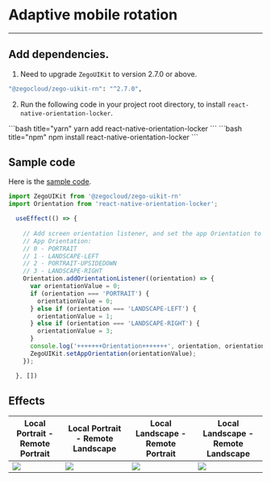 # Adaptive mobile rotation

- - -

## Add dependencies.

1. Need to upgrade `ZegoUIKit` to version 2.7.0 or above.

```bash
"@zegocloud/zego-uikit-rn": "^2.7.0",
```

2. Run the following code in your project root directory, to install `react-native-orientation-locker`.

<CodeGroup>
```bash title="yarn"
yarn add react-native-orientation-locker
```
```bash title="npm"
npm install react-native-orientation-locker
```
</CodeGroup>

## Sample code

Here is the [sample code](https://github.com/ZEGOCLOUD/zego_uikit_prebuilt_call_example_rn/blob/screen_rotation/call_with_offline_invitation/App.js).

```js
import ZegoUIKit from '@zegocloud/zego-uikit-rn'
import Orientation from 'react-native-orientation-locker';

  useEffect(() => {
    
    // Add screen orientation listener, and set the app Orientation to UIKit.
    // App Orientation:
    // 0 - PORTRAIT
    // 1 - LANDSCAPE-LEFT
    // 2 - PORTRAIT-UPSIDEDOWN
    // 3 - LANDSCAPE-RIGHT
    Orientation.addOrientationListener((orientation) => {
      var orientationValue = 0;
      if (orientation === 'PORTRAIT') {
        orientationValue = 0;
      } else if (orientation === 'LANDSCAPE-LEFT') {
        orientationValue = 1;
      } else if (orientation === 'LANDSCAPE-RIGHT') {
        orientationValue = 3;
      }
      console.log('+++++++Orientation+++++++', orientation, orientationValue);
      ZegoUIKit.setAppOrientation(orientationValue);
    });

  }, [])
```

## Effects




| Local Portrait - Remote Portrait                                                                                                                       | Local Portrait - Remote Landscape                                                                                                                       | Local Landscape - Remote Portrait                                                                                                                       | Local Landscape - Remote Landscape                                                                                                                       |
| ------------------------------------------------------------------------------------------------------------------------------------------------------ | ------------------------------------------------------------------------------------------------------------------------------------------------------- | ------------------------------------------------------------------------------------------------------------------------------------------------------- | -------------------------------------------------------------------------------------------------------------------------------------------------------- |
| <Frame width="280" height="auto" caption=""><img src="https://storage.zego.im/sdk-doc/Pics/ZegoUIKit/RN/PrebuiltCall/portrait_portrait.PNG" /></Frame> | <Frame width="105" height="auto" caption=""><img src="https://storage.zego.im/sdk-doc/Pics/ZegoUIKit/RN/PrebuiltCall/landscape_portrait.PNG" /></Frame> | <Frame width="700" height="auto" caption=""><img src="https://storage.zego.im/sdk-doc/Pics/ZegoUIKit/RN/PrebuiltCall/portrait_landscape.PNG" /></Frame> | <Frame width="700" height="auto" caption=""><img src="https://storage.zego.im/sdk-doc/Pics/ZegoUIKit/RN/PrebuiltCall/landscape_landscape.PNG" /></Frame> |
